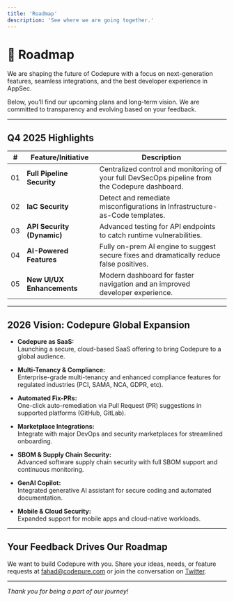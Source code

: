```yaml
---
title: 'Roadmap'
description: 'See where we are going together.'
---
```


# 🚀 Roadmap

We are shaping the future of Codepure with a focus on next-generation features, seamless integrations, and the best developer experience in AppSec.

Below, you’ll find our upcoming plans and long-term vision. We are committed to transparency and evolving based on your feedback.

---

## **Q4 2025 Highlights**

| #  | Feature/Initiative            | Description                                                                 |
|----|-------------------------------|-----------------------------------------------------------------------------|
| 01 | **Full Pipeline Security**    | Centralized control and monitoring of your full DevSecOps pipeline from the Codepure dashboard. |
| 02 | **IaC Security**              | Detect and remediate misconfigurations in Infrastructure-as-Code templates.  |
| 03 | **API Security (Dynamic)**    | Advanced testing for API endpoints to catch runtime vulnerabilities.         |
| 04 | **AI-Powered Features**       | Fully on-prem AI engine to suggest secure fixes and dramatically reduce false positives. |
| 05 | **New UI/UX Enhancements**    | Modern dashboard for faster navigation and an improved developer experience. |

---

## **2026 Vision: Codepure Global Expansion**

- **Codepure as SaaS:**  
  Launching a secure, cloud-based SaaS offering to bring Codepure to a global audience.

- **Multi-Tenancy & Compliance:**  
  Enterprise-grade multi-tenancy and enhanced compliance features for regulated industries (PCI, SAMA, NCA, GDPR, etc).

- **Automated Fix-PRs:**  
  One-click auto-remediation via Pull Request (PR) suggestions in supported platforms (GitHub, GitLab).

- **Marketplace Integrations:**  
  Integrate with major DevOps and security marketplaces for streamlined onboarding.

- **SBOM & Supply Chain Security:**  
  Advanced software supply chain security with full SBOM support and continuous monitoring.

- **GenAI Copilot:**  
  Integrated generative AI assistant for secure coding and automated documentation.

- **Mobile & Cloud Security:**  
  Expanded support for mobile apps and cloud-native workloads.

---

## **Your Feedback Drives Our Roadmap**

We want to build Codepure with you. Share your ideas, needs, or feature requests at [fahad@codepure.com](mailto:support@codepure.com) or join the conversation on [Twitter](https://twitter.com/codepurehq).

---

_Thank you for being a part of our journey!_
